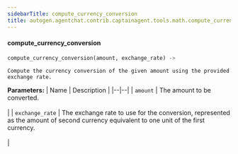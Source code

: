 ```yaml
---
sidebarTitle: compute_currency_conversion
title: autogen.agentchat.contrib.captainagent.tools.math.compute_currency_conversion.compute_currency_conversion
---
```


<code class="doc-symbol doc-symbol-heading doc-symbol-function"></code>
#### compute_currency_conversion

```python
compute_currency_conversion(amount, exchange_rate) -> 
```

    Compute the currency conversion of the given amount using the provided exchange rate.

<b>Parameters:</b>
| Name | Description |
|--|--|
| `amount` | The amount to be converted.<br/><br/> |
| `exchange_rate` | The exchange rate to use for the conversion, represented as the amount of second currency equivalent to one unit of the first currency.<br/><br/> |

<br />